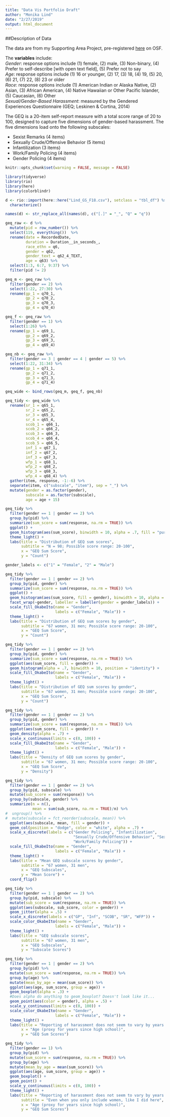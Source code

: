 ```yaml
---
title: "Data Vis Portfolio Draft"
author: "Monika Lind"
date: "2/27/2019"
output: html_document
---
```


##Description of Data  

The data are from my Supporting Area Project, pre-registered [here](https://osf.io/3ds8k/register/565fb3678c5e4a66b5582f67) on OSF.  

The **variables** include:  
*Gender*: response options include (1) female, (2) male, (3) Non-binary, (4) Prefer to self-describe [with open text field], (5) Prefer not to say  
*Age*: response options include (1) 16 or younger, (2) 17, (3) 18, (4) 19, (5) 20, (6) 21, (7) 22, (8) 23 or older  
*Race*: response options include (1) American Indian or Alaska Native, (2) Asian, (3) African American, (4) Native Hawaiian or Other Pacific Islander, (5) Caucasian, (6) Other  
*Sexual/Gender-Based Harassment*: measured by the Gendered Experiences Questionnaire (GEQ; Leskinen & Cortina, 2014)  

The GEQ is a 20-item self-report measure with a total score range of 20 to 100, designed to capture five dimensions of gender-based harassment. The five dimensions load onto the following subscales:  

  * Sexist Remarks (4 items)  
  * Sexually Crude/Offensive Behavior (5 items)  
  * Infantilization (3 items)  
  * Work/Family Policing (4 items)  
  * Gender Policing (4 items)  

```r
knitr::opts_chunk$set(warning = FALSE, message = FALSE)
```

```r
library(tidyverse)
library(rio)
library(here)
library(colorblindr)
```

```r
d <- rio::import(here::here("Lind_GS_F18.csv"), setclass = "tbl_df") %>% 
  characterize()

names(d) <- str_replace_all(names(d), c("[.]" = "_", "Q" = "q"))
```

```r
geq_raw <- d %>%
  mutate(pid = row_number()) %>% 
  select(119, everything())  %>% 
  rename(date = RecordedDate,
         duration = Duration__in_seconds_,
         race_ethn = q6,
         gender = q62,
         gender_text = q62_4_TEXT,
         age = q63) %>% 
  select(1:3, 6:7, 9:37) %>% 
  filter(pid != 2)

geq_m <- geq_raw %>% 
  filter(gender == 2) %>% 
  select(1:22, 27:30) %>% 
  rename(gp_1 = q70_1,
         gp_2 = q70_2,
         gp_3 = q70_3,
         gp_4 = q70_4)

geq_f <- geq_raw %>% 
  filter(gender == 1) %>% 
  select(1:26) %>% 
  rename(gp_1 = q69_1,
         gp_2 = q69_2,
         gp_3 = q69_3,
         gp_4 = q69_4)

geq_nb <- geq_raw %>% 
  filter(gender == 3 | gender == 4 | gender == 5) %>% 
  select(1:22, 31:34) %>% 
  rename(gp_1 = q71_1,
         gp_2 = q71_2,
         gp_3 = q71_3,
         gp_4 = q71_4)

geq_wide <- bind_rows(geq_m, geq_f, geq_nb)

geq_tidy <- geq_wide %>% 
  rename(sr_1 = q65_1,
         sr_2 = q65_2,
         sr_3 = q65_3,
         sr_4 = q65_4,
         scob_1 = q66_1,
         scob_2 = q66_2,
         scob_3 = q66_3,
         scob_4 = q66_4,
         scob_5 = q66_5,
         inf_1 = q67_1,
         inf_2 = q67_2,
         inf_3 = q67_3,
         wfp_1 = q68_1,
         wfp_2 = q68_2,
         wfp_3 = q68_3,
         wfp_4 = q68_4) %>% 
  gather(item, response, -1:-6) %>% 
  separate(item, c("subscale", "item"), sep = "_") %>% 
  mutate(gender = as.factor(gender),
         subscale = as.factor(subscale),
         age = age + 15)
```

```r
geq_tidy %>%
  filter(gender == 1 | gender == 2) %>% 
  group_by(pid) %>% 
  summarize(sum_score = sum(response, na.rm = TRUE)) %>% 
  ggplot() +
  geom_histogram(aes(sum_score), binwidth = 10, alpha = .7, fill = "purple") +
  theme_light() +
  labs(title = "Distribution of GEQ sum scores",
       subtitle = "N = 98; Possible score range: 20-100",
       x = "GEQ Sum Score",
       y = "Count")
```

```r
gender_labels <- c("1" = "Female", "2" = "Male")

geq_tidy %>%
  filter(gender == 1 | gender == 2) %>% 
  group_by(pid, gender) %>% 
  summarize(sum_score = sum(response, na.rm = TRUE)) %>% 
  ggplot() +
  geom_histogram(aes(sum_score, fill = gender), binwidth = 10, alpha = .7) +
  facet_wrap(~gender, labeller = labeller(gender = gender_labels)) +
  scale_fill_OkabeIto(name = "Gender",
                      labels = c("Female", "Male")) +
  theme_light() +
  labs(title = "Distribution of GEQ sum scores by gender",
       subtitle = "67 women, 31 men; Possible score range: 20-100",
       x = "GEQ Sum Score",
       y = "Count")

geq_tidy %>%
  filter(gender == 1 | gender == 2) %>% 
  group_by(pid, gender) %>% 
  summarize(sum_score = sum(response, na.rm = TRUE)) %>% 
  ggplot(aes(sum_score, fill = gender)) +
  geom_histogram(alpha = .7, binwidth = 10, position = "identity") +
  scale_fill_OkabeIto(name = "Gender",
                      labels = c("Female", "Male")) +
  theme_light() +
  labs(title = "Distribution of GEQ sum scores by gender",
       subtitle = "67 women, 31 men; Possible score range: 20-100",
       x = "GEQ Sum Score",
       y = "Count")

geq_tidy %>%
  filter(gender == 1 | gender == 2) %>% 
  group_by(pid, gender) %>% 
  summarize(sum_score = sum(response, na.rm = TRUE)) %>% 
  ggplot(aes(sum_score, fill = gender)) +
  geom_density(alpha = .7) +
  scale_x_continuous(limits = c(0, 100)) +
  scale_fill_OkabeIto(name = "Gender",
                      labels = c("Female", "Male")) +
  theme_light() +
  labs(title = "Density of GEQ sum scores by gender",
       subtitle = "67 women, 31 men; Possible score range: 20-100",
       x = "GEQ Sum Score",
       y = "Density")
```

```r
geq_tidy %>% 
  filter(gender == 1 | gender == 2) %>% 
  group_by(pid, subscale) %>% 
  mutate(sub_score = sum(response)) %>% 
  group_by(subscale, gender) %>% 
  summarize(n = n(), 
            mean = sum(sub_score, na.rm = TRUE)/n) %>% 
#  ungroup() %>% 
#  mutate(subscale = fct_reorder(subscale, mean)) %>% 
  ggplot(aes(subscale, mean, fill = gender)) + 
  geom_col(position = "dodge", color = "white", alpha = .7) +
  scale_x_discrete(labels = c("Gender Policing", "Infantilization", 
                              "Sexually Crude/Offensive Behavior", "Sexist Remarks", 
                              "Work/Family Policing")) +
  scale_fill_OkabeIto(name = "Gender",
                      labels = c("Female", "Male")) +
  theme_light() +
  labs(title = "Mean GEQ subscale scores by gender",
       subtitle = "67 women, 31 men",
       x = "GEQ Subscales",
       y = "Mean Score") +
  coord_flip()

geq_tidy %>% 
  filter(gender == 1 | gender == 2) %>% 
  group_by(pid, subscale) %>% 
  mutate(sub_score = sum(response, na.rm = TRUE)) %>% 
  ggplot(aes(subscale, sub_score, color = gender)) +
  geom_jitter(alpha = .5) +
  scale_x_discrete(labels = c("GP", "Inf", "SCOB", "SR", "WFP")) +
  scale_color_OkabeIto(name = "Gender",
                      labels = c("Female", "Male")) +
  theme_light() +
  labs(title = "GEQ subscale scores",
       subtitle = "67 women, 31 men",
       x = "GEQ Subscales",
       y = "Subscale Scores")
```

```r
geq_tidy %>%
  filter(gender == 1 | gender == 2) %>% 
  group_by(pid) %>% 
  mutate(sum_score = sum(response, na.rm = TRUE)) %>% 
  group_by(age) %>% 
  mutate(mean_by_age = mean(sum_score)) %>% 
  ggplot(aes(age, sum_score, group = age)) +
  geom_boxplot(alpha = .3) +
  #Does alpha do anything to geom_boxplot? Doesn't look like it...
  geom_point(aes(color = gender), alpha = .5) +
  scale_y_continuous(limits = c(0, 100)) +
  scale_color_OkabeIto(name = "Gender",
                      labels = c("Female", "Male")) +
  theme_light() +
  labs(title = "Reporting of harassment does not seem to vary by years since high school",
       x = "Age (proxy for years since high school)",
       y = "GEQ Sum Scores")

geq_tidy %>%
  filter(gender == 1) %>% 
  group_by(pid) %>% 
  mutate(sum_score = sum(response, na.rm = TRUE)) %>% 
  group_by(age) %>% 
  mutate(mean_by_age = mean(sum_score)) %>% 
  ggplot(aes(age, sum_score, group = age)) +
  geom_boxplot() +
  geom_point() +
  scale_y_continuous(limits = c(0, 100)) +
  theme_light() +
  labs(title = "Reporting of harassment does not seem to vary by years since high school",
       subtitle = "Even when you only include women, like I did here",
       x = "Age (proxy for years since high school)",
       y = "GEQ Sum Scores")
```